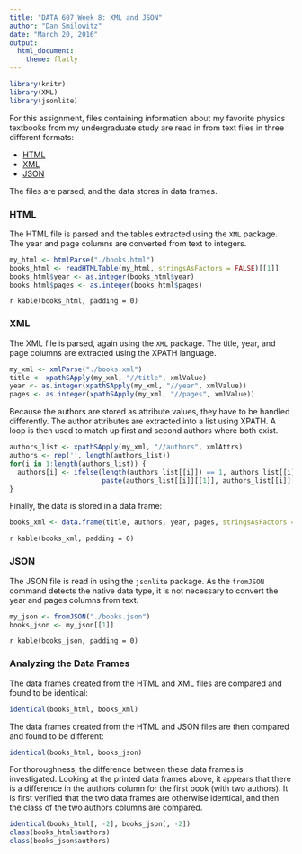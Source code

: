```yaml
---
title: "DATA 607 Week 8: XML and JSON"
author: "Dan Smilowitz"
date: "March 20, 2016"
output: 
  html_document: 
    theme: flatly
---
```


```r
library(knitr)
library(XML)
library(jsonlite)
```

For this assignment, files containing information about my favorite physics textbooks from my undergraduate study are read in from text files in three different formats:

- [HTML](https://raw.githubusercontent.com/dsmilo/DATA607/master/Assignments/books.html)
- [XML](https://raw.githubusercontent.com/dsmilo/DATA607/master/Assignments/books.xml)
- [JSON](https://raw.githubusercontent.com/dsmilo/DATA607/master/Assignments/books.json)

The files are parsed, and the data stores in data frames. 

### HTML

The HTML file is parsed and the tables extracted using the `XML` package.  The year and page columns are converted from text to integers.
```r
my_html <- htmlParse("./books.html")
books_html <- readHTMLTable(my_html, stringsAsFactors = FALSE)[[1]]
books_html$year <- as.integer(books_html$year)
books_html$pages <- as.integer(books_html$pages)
```

`r kable(books_html, padding = 0)`


### XML

The XML file is parsed, again using the `XML` package.  The title, year, and page columns are extracted using the XPATH language.
```r
my_xml <- xmlParse("./books.xml")
title <- xpathSApply(my_xml, "//title", xmlValue)
year <- as.integer(xpathSApply(my_xml, "//year", xmlValue))
pages <- as.integer(xpathSApply(my_xml, "//pages", xmlValue))
```

Because the authors are stored as attribute values, they have to be handled differently.  The author attributes are extracted into a list using XPATH.  A loop is then used to match up first and second authors where both exist.
```r
authors_list <- xpathSApply(my_xml, "//authors", xmlAttrs)
authors <- rep('', length(authors_list))
for(i in 1:length(authors_list)) {
  authors[i] <- ifelse(length(authors_list[[i]]) == 1, authors_list[[i]][[1]],
                       paste(authors_list[[i]][[1]], authors_list[[i]][[2]], sep = "; "))
}
```

Finally, the data is stored in a data frame:
```r
books_xml <- data.frame(title, authors, year, pages, stringsAsFactors = FALSE)
```

`r kable(books_xml, padding = 0)`


### JSON

The JSON file is read in using the `jsonlite` package.  As the `fromJSON` command detects the native data type, it is not necessary to convert the year and pages columns from text.
```r
my_json <- fromJSON("./books.json")
books_json <- my_json[[1]]
```

`r kable(books_json, padding = 0)`


### Analyzing the Data Frames

The data frames created from the HTML and XML files are compared and found to be identical:
```r
identical(books_html, books_xml)
```

The data frames created from the HTML and JSON files are then compared and found to be different:
```r
identical(books_html, books_json)
```

For thoroughness, the difference between these data frames is investigated.  Looking at the printed data frames above, it appears that there is a difference in the authors column for the first book (with two authors).  It is first verified that the two data frames are otherwise identical, and then the class of the two authors columns are compared.
```r
identical(books_html[, -2], books_json[, -2])
class(books_html$authors)
class(books_json$authors)
```